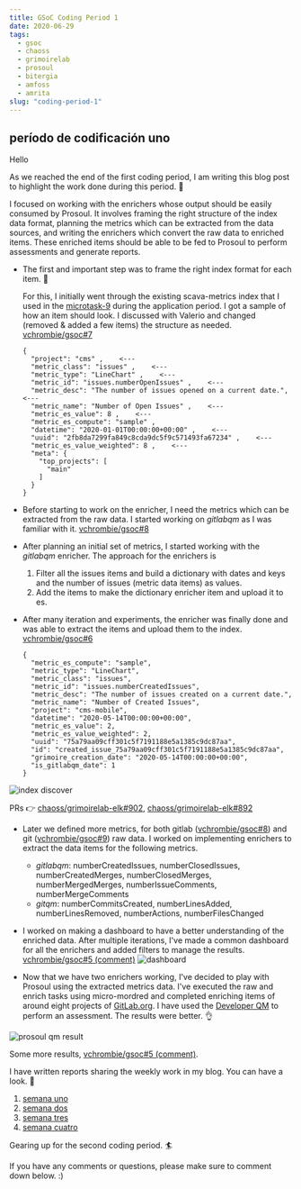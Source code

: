 ```yaml
---
title: GSoC Coding Period 1
date: 2020-06-29
tags:
  - gsoc
  - chaoss
  - grimoirelab
  - prosoul
  - bitergia
  - amfoss
  - amrita
slug: "coding-period-1"
---
```


## período de codificación uno

Hello

As we reached the end of the first coding period, I am writing this blog post to highlight the work done during this period. 🚴

I focused on working with the enrichers whose output should be easily consumed by Prosoul. It involves framing the right structure of the index data format, planning the metrics which can be extracted from the data sources, and writing the enrichers which convert the raw data to enriched items. These enriched items should be able to be fed to Prosoul to perform assessments and generate reports.

- The first and important step was to frame the right index format for each item. 🤔

  For this, I initially went through the existing scava-metrics index that I used in the [microtask-9](https://github.com/vchrombie/chaoss-microtasks/tree/master/microtask-9) during the application period. I got a sample of how an item should look. I discussed with Valerio and changed (removed & added a few items) the structure as needed. [vchrombie/gsoc#7](https://github.com/vchrombie/gsoc/issues/7)

  ```
  {
    "project": "cms" ,    <---
    "metric_class": "issues" ,    <---
    "metric_type": "LineChart" ,    <---
    "metric_id": "issues.numberOpenIssues" ,    <---
    "metric_desc": "The number of issues opened on a current date.",    <---
    "metric_name": "Number of Open Issues" ,    <---
    "metric_es_value": 8 ,    <---
    "metric_es_compute": "sample" ,
    "datetime": "2020-01-01T00:00:00+00:00" ,    <---
    "uuid": "2fb8da7299fa849c8cda9dc5f9c571493fa67234" ,    <---
    "metric_es_value_weighted": 8 ,    <---
    "meta": {
      "top_projects": [
        "main"
      ]
    }
  }
  ```

- Before starting to work on the enricher, I need the metrics which can be extracted from the raw data. I started working on _gitlabqm_ as I was familiar with it. [vchrombie/gsoc#8](https://github.com/vchrombie/gsoc/issues/8)

- After planning an initial set of metrics, I started working with the _gitlabqm_ enricher. The approach for the enrichers is

  1. Filter all the issues items and build a dictionary with dates and keys and the number of issues (metric data items) as values.
  2. Add the items to make the dictionary enricher item and upload it to es.

- After many iteration and experiments, the enricher was finally done and was able to extract the items and upload them to the index. [vchrombie/gsoc#6](https://github.com/vchrombie/gsoc/issues/6)
  ```
  {
    "metric_es_compute": "sample",
    "metric_type": "LineChart",
    "metric_class": "issues",
    "metric_id": "issues.numberCreatedIssues",
    "metric_desc": "The number of issues created on a current date.",
    "metric_name": "Number of Created Issues",
    "project": "cms-mobile",
    "datetime": "2020-05-14T00:00:00+00:00",
    "metric_es_value": 2,
    "metric_es_value_weighted": 2,
    "uuid": "75a79aa09cff301c5f7191188e5a1385c9dc87aa",
    "id": "created_issue_75a79aa09cff301c5f7191188e5a1385c9dc87aa",
    "grimoire_creation_date": "2020-05-14T00:00:00+00:00",
    "is_gitlabqm_date": 1
  }
  ```

![index discover](./images/index-discover.png)

PRs 👉 [chaoss/grimoirelab-elk#902](https://github.com/chaoss/grimoirelab-elk/pull/902), [chaoss/grimoirelab-elk#892](https://github.com/chaoss/grimoirelab-elk/pull/892)

- Later we defined more metrics, for both gitlab ([vchrombie/gsoc#8](https://github.com/vchrombie/gsoc/issues/8)) and git ([vchrombie/gsoc#9](https://github.com/vchrombie/gsoc/issues/9)) raw data. I worked on implementing enrichers to extract the data items for the following metrics.

  - _gitlabqm_: numberCreatedIssues, numberClosedIssues, numberCreatedMerges, numberClosedMerges, numberMergedMerges, numberIssueComments, numberMergeComments
  - _gitqm_: numberCommitsCreated, numberLinesAdded, numberLinesRemoved, numberActions, numberFilesChanged

- I worked on making a dashboard to have a better understanding of the enriched data. After multiple iterations, I've made a common dashboard for all the enrichers and added filters to manage the results. [vchrombie/gsoc#5 (comment)](https://github.com/vchrombie/gsoc/issues/5#issuecomment-650801826)
  ![dashboard](./images/dashboard-1.png)

- Now that we have two enrichers working, I've decided to play with Prosoul using the extracted metrics data. I've executed the raw and enrich tasks using micro-mordred and completed enriching items of around eight projects of [GitLab.org](https://gitlab.com/gitlab-org). I have used the [Developer QM](https://github.com/Bitergia/prosoul/blob/master/django-prosoul/prosoul/data/developer_model.json) to perform an assessment. The results were better. 👌

![prosoul qm result](./images/prosoul-4.png)

Some more results, [vchrombie/gsoc#5 (comment)](https://github.com/vchrombie/gsoc/issues/5#issuecomment-650801828).

I have written reports sharing the weekly work in my blog. You can have a look. 👀

1. [semana uno](https://github.com/vchrombie/gsoc/tree/master/work/week-01#semana-uno)
2. [semana dos](https://github.com/vchrombie/gsoc/tree/master/work/week-02#semana-dos)
3. [semana tres](https://github.com/vchrombie/gsoc/tree/master/work/week-03#semana-tres)
4. [semana cuatro](https://github.com/vchrombie/gsoc/tree/master/work/week-04#semana-cuatro)

Gearing up for the second coding period. 🏄

If you have any comments or questions, please make sure to comment down below. :)
